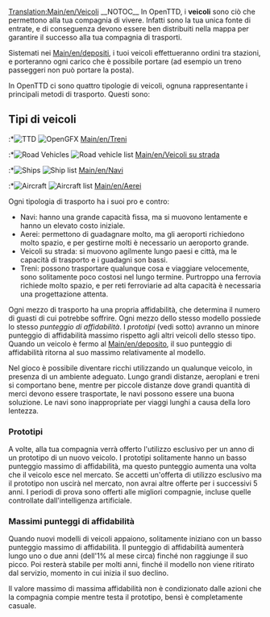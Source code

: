 [[Translation:Main/en/Veicoli]]{{it/Indice dei contenuti}}
__NOTOC__
In OpenTTD, i '''veicoli''' sono ciò che permettono alla tua compagnia di vivere. Infatti sono la tua unica fonte di entrate, e di conseguenza devono essere ben distribuiti nella mappa per garantire il successo alla tua compagnia di trasporti.

Sistemati nei [[Main/en/depositi]], i tuoi veicoli effettueranno ordini tra stazioni, e porteranno ogni carico che è possibile portare (ad esempio un treno passeggeri non può portare la posta).

In OpenTTD ci sono quattro tipologie di veicoli, ognuna rappresentante i principali metodi di trasporto. Questi sono:

== Tipi di veicoli ==
:*[[File:en/Manual html m16a497ce.png|TTD]] [[File:en/Train Information button.png|OpenGFX]] [[Main/en/Treni]]
:*[[File:en/Manual html m3518e48c.png|Road Vehicles]] [[File:en/Road Vehicle Information button.png|Road vehicle list]] [[Main/en/Veicoli su strada]]
:*[[File:en/Manual html 53123a33.png|Ships]] [[File:en/Ship Information button.png|Ship list]] [[Main/en/Navi]]
:*[[File:en/Manual html 442702e6.png|Aircraft]] [[File:en/Aircraft Information button.png|Aircraft list]] [[Main/en/Aerei]]

Ogni tipologia di trasporto ha i suoi pro e contro:
*Navi: hanno una grande capacità fissa, ma si muovono lentamente e hanno un elevato costo iniziale.
*Aerei: permettono di guadagnare molto, ma gli aeroporti richiedono molto spazio, e per gestirne molti è necessario un aeroporto grande.
*Veicoli su strada: si muovono agilmente lungo paesi e città, ma le capacità di trasporto e i guadagni son bassi.
*Treni: possono trasportare qualunque cosa e viaggiare velocemente, sono solitamente poco costosi nel lungo termine. Purtroppo una ferrovia richiede molto spazio, e per reti ferroviarie ad alta capacità è necessaria una progettazione attenta.

Ogni mezzo di trasporto ha una propria affidabilità, che determina il numero di guasti di cui potrebbe soffrire. Ogni mezzo dello stesso modello possiede lo stesso ''punteggio di affidabilità''. I ''prototipi'' (vedi sotto) avranno un minore punteggio di affidabilità massimo rispetto agli altri veicoli dello stesso tipo. Quando un veicolo è fermo al [[Main/en/deposito]], il suo punteggio di affidabilità ritorna al suo massimo relativamente al modello.

Nel gioco è possibile diventare ricchi utilizzando un qualunque veicolo, in presenza di un ambiente adeguato. Lungo grandi distanze, aeroplani e treni si comportano bene, mentre per piccole distanze dove grandi quantità di merci devono essere trasportate, le navi possono essere una buona soluzione. Le navi sono inappropriate per viaggi lunghi a causa della loro lentezza.

=== Prototipi ===

A volte, alla tua compagnia verrà offerto l'utilizzo esclusivo per un anno di un prototipo di un nuovo veicolo. I prototipi solitamente hanno un basso punteggio massimo di affidabilità, ma questo punteggio aumenta una volta che il veicolo esce nel mercato. Se accetti un'offerta di utilizzo esclusivo ma il prototipo non uscirà nel mercato, non avrai altre offerte per i successivi 5 anni. I periodi di prova sono offerti alle migliori compagnie, incluse quelle controllate dall'intelligenza artificiale.

=== Massimi punteggi di affidabilità ===

Quando nuovi modelli di veicoli appaiono, solitamente iniziano con un basso punteggio massimo di affidabilità. Il punteggio di affidabilità aumenterà lungo uno o due anni (dell'1% al mese circa) finché non raggiunge il suo picco. Poi resterà stabile per molti anni, finché il modello non viene ritirato dal servizio, momento in cui inizia il suo declino.

Il valore massimo di massima affidabilità non è condizionato dalle azioni che la compagnia compie mentre testa il prototipo, bensì è completamente casuale.